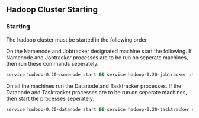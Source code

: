 ## Hadoop Cluster Starting ##

### Starting ###

The hadoop cluster must be started in the following order

On the Namenode and Jobtracker designated machine start the following. If Namenode and Jobtracker 
processes are to be run on seperate machines, then run these commands seperately.

```sh
service hadoop-0.20-namenode start && service hadoop-0.20-jobtracker start
```

On all the machines run the Datanode and Tasktracker processes. If the Datanode and Tasktracker 
processes are to be run on seperate machines, then start the processes seperately.

```sh
service hadoop-0.20-datanode start && service hadoop-0.20-tasktracker start
```
